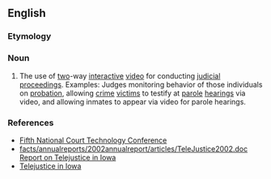 ==English==

===Etymology===
{{prefix|en|tele|justice}}

===Noun===
{{en-noun|-}}

# The use of [[two]]-way [[interactive]] [[video]] for conducting [[judicial]] [[proceedings]]. Examples: Judges monitoring behavior of those individuals on [[probation]], allowing [[crime]] [[victims]] to testify at [[parole]] [[hearings]] via video, and allowing inmates to appear via video for parole hearings.
#: {{syn|en|e-justice}}

===References===
* [https://web.archive.org/web/20041228085610/http://ctl.ncsc.dni.us/bbsfiles/ctc5_rom/208.HTM Fifth National Court Technology Conference]
* [http://www.icn.state.ia.us/news facts/annualreports/2002annualreport/articles/TeleJustice2002.doc Report on Telejustice in Iowa]
* [https://web.archive.org/web/20061009234028/http://www.icn.state.ia.us/about_icn/users/telejustice.html Telejustice in Iowa]